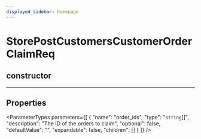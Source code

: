 ```yaml
---
displayed_sidebar: homepage
---
```



# StorePostCustomersCustomerOrderClaimReq

## constructor

___

## Properties

<ParameterTypes parameters={[
  {
    "name": "order_ids",
    "type": "`string`[]",
    "description": "The ID of the orders to claim",
    "optional": false,
    "defaultValue": "",
    "expandable": false,
    "children": []
  }
]} />
